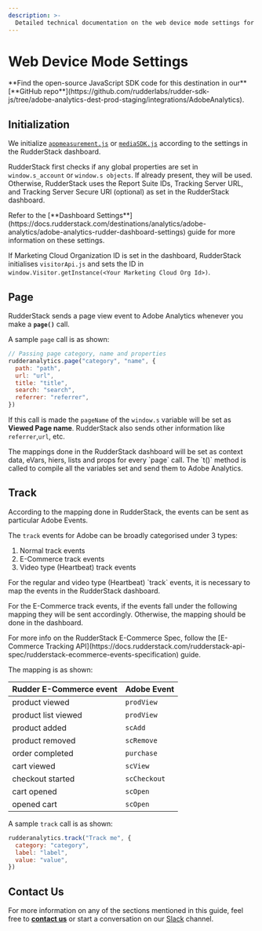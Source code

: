 ```yaml
---
description: >-
  Detailed technical documentation on the web device mode settings for Adobe Analytics destination.
---
```


# Web Device Mode Settings

<div class="successBlock">
  **Find the open-source JavaScript SDK code for this destination in our**
  [**GitHub
  repo**](https://github.com/rudderlabs/rudder-sdk-js/tree/adobe-analytics-dest-prod-staging/integrations/AdobeAnalytics).</strong>
</div>

## Initialization

We initialize [`appmeasurement.js`](https://cdn.rudderlabs.com/adobe-analytics-js/adobe-analytics-js.js) or [`mediaSDK.js`](https://cdn.rudderlabs.com/adobe-analytics-js/adobe-analytics-js-heartbeat.js) according to the settings in the RudderStack dashboard.

RudderStack first checks if any global properties are set in `window.s_account` or `window.s objects`. If already present, they will be used. Otherwise, RudderStack uses the Report Suite IDs, Tracking Server URL, and Tracking Server Secure URl (optional) as set in the RudderStack dashboard.

<div class="infoBlock">
Refer to the [**Dashboard Settings**](https://docs.rudderstack.com/destinations/analytics/adobe-analytics/adobe-analytics-rudder-dashboard-settings) guide for more information on these settings.

</div>

If Marketing Cloud Organization ID is set in the dashboard, RudderStack initialises `visitorApi.js` and sets the ID in `window.Visitor.getInstance(<Your Marketing Cloud Org Id>)`.

## Page

RudderStack sends a page view event to Adobe Analytics whenever you make a **`page()`** call.

A sample `page` call is as shown:

```javascript
// Passing page category, name and properties
rudderanalytics.page("category", "name", {
  path: "path",
  url: "url",
  title: "title",
  search: "search",
  referrer: "referrer",
})
```

If this call is made the `pageName` of the `window.s` variable will be set as **Viewed Page name**. RudderStack also sends other information like `referrer`,`url`, etc.

<div class="infoBlock">
The mappings done in the RudderStack dashboard will be set as context data, eVars, hiers, lists and props for every `page` call. The `t()` method is called to compile all the variables set and send them to Adobe Analytics.

</div>

## Track

According to the mapping done in RudderStack, the events can be sent as particular Adobe Events.

The `track` events for Adobe can be broadly categorised under 3 types:

1. Normal track events
2. E-Commerce track events
3. Video type (Heartbeat) track events

<div class="infoBlock">
For the regular and video type (Heartbeat) `track` events, it is necessary to map the events in the RudderStack dashboard.

</div>

For the E-Commerce track events, if the events fall under the following mapping they will be sent accordingly. Otherwise, the mapping should be done in the dashboard.

<div class="infoBlock">
For more info on the RudderStack E-Commerce Spec, follow the [E-Commerce Tracking API](https://docs.rudderstack.com/rudderstack-api-spec/rudderstack-ecommerce-events-specification) guide.

</div>

The mapping is as shown:

| Rudder E-Commerce event | Adobe Event  |
| :---------------------- | :----------- |
| product viewed          | `prodView`   |
| product list viewed     | `prodView`   |
| product added           | `scAdd`      |
| product removed         | `scRemove`   |
| order completed         | `purchase`   |
| cart viewed             | `scView`     |
| checkout started        | `scCheckout` |
| cart opened             | `scOpen`     |
| opened cart             | `scOpen`     |

A sample `track` call is as shown:

```javascript
rudderanalytics.track("Track me", {
  category: "category",
  label: "label",
  value: "value",
})
```

## Contact Us

For more information on any of the sections mentioned in this guide, feel free to [**contact us**](mailto:%20docs@rudderstack.com) or start a conversation on our [Slack](https://resources.rudderstack.com/join-rudderstack-slack) channel.
